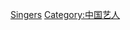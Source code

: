 {{Catnav|頁面分類|人物|職業|各职业中国人}}
{{Catnav|頁面分類|人物|各國人物|中国人|各职业中国人}}
{{Catnav|頁面分類|人物|各職業人物|歌手|各國歌手}}
{{Commonscat|Vocalists from China}}

{{DEFAULTSORT:Chinese singers}}
[[Category:中国音乐家|Singers]]
[[Category:中国艺人|Category:中国艺人]]
